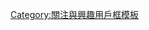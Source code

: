 {{Userbox-r
  |border-c = #000000
  |border-s = 1
  |id-c     = #FFCC00
  |id-s     = 10
  |id-fc    = #FFFF00
  |info-c   = #ffff00
  |info-s   = 10
  |info-fc  = #000000
  |id       = {{lang|ja|冬目景}}
  |info     = 這個用戶是'''[[冬目景]]'''的迷。
}}
<noinclude>[[Category:關注與興趣用戶框模板]]</noinclude>